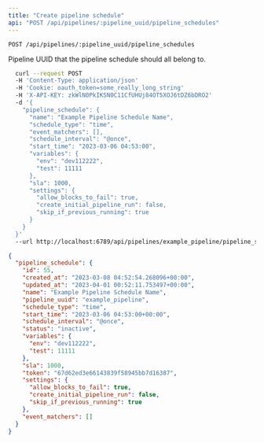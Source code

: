 ```yaml
---
title: "Create pipeline schedule"
api: "POST /api/pipelines/:pipeline_uuid/pipeline_schedules"
---
```


`POST /api/pipelines/:pipeline_uuid/pipeline_schedules`

<ParamField path="pipeline_uuid" type="string" required>
  Pipeline UUID that the pipeline schedule should all belong to.
</ParamField>

<ParamField body="pipeline_schedule" type="object" required>
  <Expandable title="payload" defaultOpen="true">
    <ParamField body="name" type="string" required>
    </ParamField>
    <ParamField body="description" type="string">
    </ParamField>
    <ParamField body="schedule_interval" type="string">
    </ParamField>
    <ParamField body="schedule_type" type="string">
    </ParamField>
    <ParamField body="settings" type="object">
    </ParamField>
    <ParamField body="sla" type="integer">
    </ParamField>
    <ParamField body="start_time" type="datetime">
    </ParamField>
    <ParamField body="status" type="string">
    </ParamField>
    <ParamField body="variables" type="object">
    </ParamField>
  </Expandable>
</ParamField>

<RequestExample>

```bash Request
  curl --request POST 
  -H 'Content-Type: application/json' 
  -H 'Cookie: oauth_token=some_really_long_string'
  -H 'X-API-KEY: zkWlN0PkIKSN0C11CfUHUj84OT5XOJ6tDZ6bDRO2'
  -d '{
    "pipeline_schedule": {
      "name": "Example Pipeline Schedule Name",
      "schedule_type": "time",
      "event_matchers": [],
      "schedule_interval": "@once",
      "start_time": "2023-03-06 04:53:00",
      "variables": {
        "env": "dev112222",
        "test": 11111
      },
      "sla": 1000,
      "settings": {
        "allow_blocks_to_fail": true,
        "create_initial_pipeline_run": false,
        "skip_if_previous_running": true
      }
    }
  }'
  --url http://localhost:6789/api/pipelines/example_pipeline/pipeline_schedules
```

</RequestExample>
<ResponseExample>

```json Response
{
  "pipeline_schedule": {
    "id": 55,
    "created_at": "2023-03-08 04:52:54.268096+00:00",
    "updated_at": "2023-04-01 00:52:11.753497+00:00",
    "name": "Example Pipeline Schedule Name",
    "pipeline_uuid": "example_pipeline",
    "schedule_type": "time",
    "start_time": "2023-03-06 04:53:00+00:00",
    "schedule_interval": "@once",
    "status": "inactive",
    "variables": {
      "env": "dev112222",
      "test": 11111
    },
    "sla": 1000,
    "token": "67d62ed3e66143839f58945bb7d16387",
    "settings": {
      "allow_blocks_to_fail": true,
      "create_initial_pipeline_run": false,
      "skip_if_previous_running": true
    },
    "event_matchers": []
  }
}
```

</ResponseExample>
